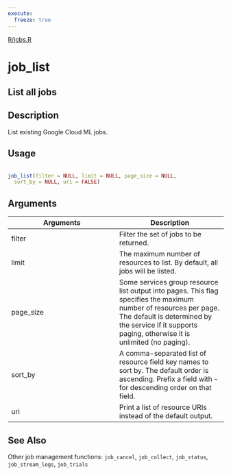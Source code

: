 ```yaml
---
execute:
  freeze: true
---
```


[R/jobs.R](NULL/blob/main/R/jobs.R#L259) 

# job_list

## List all jobs

## Description
 List existing Google Cloud ML jobs. 


## Usage
```r
 
job_list(filter = NULL, limit = NULL, page_size = NULL, 
  sort_by = NULL, uri = FALSE) 
```

## Arguments
|Arguments|Description|
|---|---|
| filter | Filter the set of jobs to be returned. |
| limit | The maximum number of resources to list. By default, all jobs will be listed. |
| page_size | Some services group resource list output into pages. This flag specifies the maximum number of resources per page. The default is determined by the service if it supports paging, otherwise it is unlimited (no paging). |
| sort_by | A comma-separated list of resource field key names to sort by. The default order is ascending. Prefix a field with `~` for descending order on that field. |
| uri | Print a list of resource URIs instead of the default output. |






## See Also
 Other job management functions: `job_cancel`,   `job_collect`, `job_status`,   `job_stream_logs`, `job_trials` 

